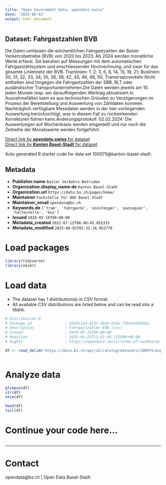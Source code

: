 ```yaml
---
title: "Open Government Data, opendata.swiss"
date: "2025-06-01"
output: html_document
---
```


## Dataset: Fahrgastzahlen BVB

Die Daten umfassen die wöchentlichen Fahrgastzahlen der Basler Verkehrsbetriebe (BVB) von 2020 bis 2023. Ab 2024 werden monatliche Werte erfasst. Sie beruhen auf Messungen mit dem automatischen Fahrgastzählsystem und anschliessender Hochrechnung, und zwar für das gesamte Liniennetz der BVB. Tramlinien: 1, 2, 3, 6, 8, 14, 15, 16, 21; Buslinien: 30, 31, 32, 33, 34, 35, 36, 38, 42, 45, 46, 48, 50, Tramersatzverkehr.Nicht enthalten sind hingegen die Fahrgastzahlen der SBB, BLT oder ausländischer Transportunternehmen.Die Daten werden jeweils am 10. jeden Monats resp. am darauffolgenden Werktag aktualisiert.In Ausnahmefällen kann es aus technischen Gründen zu Verzögerungen im Prozess der Bereitstellung und Auswertung von Zähldaten kommen. Nachträglich verfügbare Messdaten werden in der hier vorliegenden Auswertung berücksichtigt, was in diesem Fall zu rückwirkenden Korrekturen führen kann.Änderungsprotokoll: 02.02.2024: Die Auswertungen auf Wochenbasis werden eingestellt und nur noch die Zeitreihe der Monatswerte werden fortgeführt.

[Direct link by **opendata.swiss** for dataset](https://opendata.swiss/de/dataset/fahrgastzahlen-bvb)<br>
[Direct link by **Kanton Basel-Stadt** for dataset](https://data.bs.ch/explore/dataset/100075/)

Auto generated R starter code for data set 100075@kanton-basel-stadt.

## Metadata

- **Publisher.name** `Basler Verkehrs-Betriebe`
- **Organization.display_name.de** `Kanton Basel-Stadt`
- **Organization.url** `https://data.bs.ch/pages/home/`
- **Maintainer** `Fachstelle für OGD Basel-Stadt`
- **Maintainer_email** `opendata@bs.ch`
- **Keywords.de** `['tram', 'fahrgaste', 'einsteiger', 'passagier', 'haltestelle', 'bus']`
- **Issued** `2020-05-16T00:00:00`
- **Metadata_created** `2022-07-12T08:40:45.852333`
- **Metadata_modified** `2025-06-01T02:32:34.952770`


# Load packages

```r

library(tidyverse)
library(skimr)

```

# Load data

-   The dataset has 1 distribution(s) in CSV format.
-   All available CSV distributions are listed below and can be read into a tibble.

```r

# Distribution 0
# Package_id               : 6859112d-d13f-4bd3-b34e-f3bdcbd03e0a
# Description              : Fahrgastzahlen BVB (csv)
# Issued                   : 2020-05-16T00:00:00
# Modified                 : 2025-04-22T11:51:49.215000+00:00
# Rights                   : https://opendata.swiss/terms-of-use#terms_by_ask

df <- read_delim('https://data.bs.ch/api/v2/catalog/datasets/100075/exports/csv?use_labels=true')



```

# Analyze data

```r

glimpse(df)
str(df)
skim(df)

head(df)
tail(df)

```

# Continue your code here...

```r

```

------------------------------------------------------------------------

# Contact

opendata@bs.ch | Open Data Basel-Stadt
